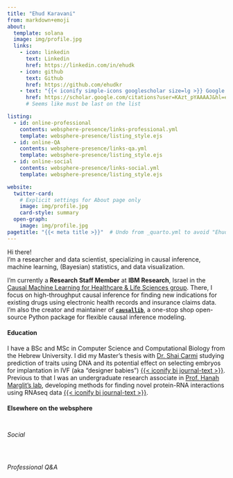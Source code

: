 ```yaml
---
title: "Ehud Karavani"
from: markdown+emoji
about:
  template: solana
  image: img/profile.jpg
  links:
    - icon: linkedin
      text: Linkedin
      href: https://linkedin.com/in/ehudk
    - icon: github
      text: Github
      href: https://github.com/ehudkr
    - text: "{{< iconify simple-icons googlescholar size=lg >}} Google Scholar"  # https://icon-sets.iconify.design/
      href: https://scholar.google.com/citations?user=KAzt_pYAAAAJ&hl=en
      # Seems like must be last on the list

listing: 
  - id: online-professional
    contents: websphere-presence/links-professional.yml
    template: websphere-presence/listing_style.ejs
  - id: online-QA
    contents: websphere-presence/links-qa.yml
    template: websphere-presence/listing_style.ejs
  - id: online-social
    contents: websphere-presence/links-social.yml
    template: websphere-presence/listing_style.ejs

website: 
  twitter-card: 
    # Explicit settings for About page only
    image: img/profile.jpg
    card-style: summary
  open-graph: 
    image: img/profile.jpg
pagetitle: "{{< meta title >}}"  # Undo from _quarto.yml to avoid "Ehud | Ehud"
---
```


Hi there! \
I'm a researcher and data scientist,
specializing in causal inference, machine learning, (Bayesian) statistics, and data visualization.

I'm currently a **Research Staff Member** at **IBM Research**, Israel
in the [Causal Machine Learning for Healthcare & Life Sciences group](https://research.ibm.com/haifa/dept/vst/analytics.shtml).
There, I focus on high-throughput causal inference 
for finding new indications for existing drugs
using electronic health records and insurance claims data.
I'm also the creator and maintainer of **[`causallib`](https://github.com/IBM/causallib)**,
a one-stop shop open-source Python package for flexible causal inference modeling.

#### Education
I have a BSc and MSc in Computer Science and Computational Biology 
from the Hebrew University. 
I did my Master's thesis with [Dr. Shai Carmi](https://scarmilab.org/) 
studying prediction of traits using DNA and its potential effect on
selecting embryos for implantation in IVF (aka "designer babies")
[{{< iconify bi journal-text >}}](https://www.cell.com/cell/fulltext/S0092-8674(19)31210-3). \
Previous to that I was an undergraduate research associate in 
[Prof. Hanah Marglit's lab](http://margalit.huji.ac.il/), 
developing methods for finding novel protein-RNA interactions
using RNAseq data 
[{{< iconify bi journal-text >}}](https://academic.oup.com/nar/article/46/19/10380/5064785). 


#### Elsewhere on the websphere

:::{#online-professional style="padding-bottom: 0.4em;"}
:::

###### Social

:::{#online-social style="padding-bottom: 0.4em;"}
:::

###### Professional Q&A
<!-- TODO: why these buttons are always at the bottom? -->

:::{#online-qa}
:::


